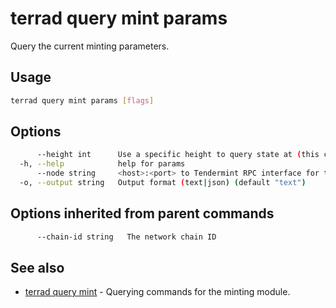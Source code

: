 # terrad query mint params

Query the current minting parameters.

## Usage

```sh Terrad
terrad query mint params [flags]
```

## Options

```sh Terrad
      --height int      Use a specific height to query state at (this can error if the node is pruning state)
  -h, --help            help for params
      --node string     <host>:<port> to Tendermint RPC interface for this chain (default "tcp://localhost:26657")
  -o, --output string   Output format (text|json) (default "text")
```

## Options inherited from parent commands

```sh Terrad
      --chain-id string   The network chain ID
```

## See also

* [terrad query mint](./terrad_query_mint.mdx)	 - Querying commands for the minting module.


